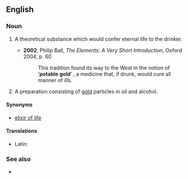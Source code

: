 ==English==

===Noun===
{{en-noun|-|head=[[potable]] [[gold]]}}

# {{context|historical|lang=en}} A theoretical substance which would confer eternal life to the drinker.
#* '''2002''', Philip Ball, ''The Elements: A Very Short Introduction'', Oxford 2004, p. 60
#*: This tradition found its way to the West in the notion of ‘'''potable gold'''’ {{qualifier|aurum potabile}}, a medicine that, if drunk, would cure all manner of ills.
# {{context|historical|lang=en}} A preparation consisting of [[gold]] particles in oil and alcohol.

====Synonyms====
* {{sense|drink conferring eternal life}} [[elixir of life]]

====Translations====
{{trans-top|theoretical substance}}
{{trans-mid}}
{{trans-bottom}}

{{trans-top|drink consisting of gold particles in oil and alcohol}}
{{trans-mid}}
{{trans-bottom}}

{{checktrans-top}}
* Latin: {{t|la|aurum potabile}}
{{trans-mid}}
{{trans-bottom}}

===See also===
* {{l|en|colloidal gold}}